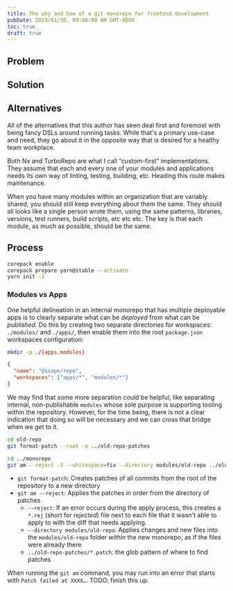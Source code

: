 ```yaml
---
title: The why and how of a git monorepo for frontend development
pubDate: 2023/01/30, 09:00:00 AM GMT-0800
toc: true
draft: true
---
```


## Problem

## Solution

## Alternatives

All of the alternatives that this author has seen deal first and foremost with being fancy DSLs around running tasks. While that's a primary use-case and need, they go about it in the opposite way that is desired for a healthy team workplace.

Both Nx and TurboRepo are what I call “custom-first” implementations. They assume that each and every one of your modules and applications needs its own way of linting, testing, building, etc. Heading this route makes maintenance.

When you have many modules within an organization that are variably shared, you should still keep everything about them the same. They should all looks like a single person wrote them, using the same patterns, libraries, versions, test runners, build scripts, etc etc etc. The key is that each module, as much as possible, should be the same.

## Process

```sh
corepack enable
corepack prepare yarn@stable --activate
yarn init -2
```

### Modules vs Apps

One helpful delineation in an internal monorepo that has multiple deployable apps is to clearly separate what can be _deployed_ from what can be _published_. Do this by creating two separate directories for workspaces: `./modules/` and `./apps/`, then enable them into the root `package.json` workspaces configuration:

```sh
mkdir -p ./{apps,modules}
```

```json title="package.json" {3-6}
{
  "name": "@scope/repo",
  "workspaces": ["apps/*", "modules/*"]
}
```

We may find that some more separation could be helpful, like separating internal, non-publishable `modules` whose sole purpose is supporting tooling within the repository. However, for the time being, there is not a clear indication that doing so will be necessary and we can cross that bridge when we get to it.

```sh
cd old-repo
git format-patch --root -o ../old-repo-patches

cd ../monorepo
git am --reject -3 --whitespace=fix --directory modules/old-repo ../old-repo-patches/*.patch
```

- `git format-patch`: Creates patches of all commits from the root of the repository to a new directory
- `git am --reject`: Applies the patches in order from the directory of patches
  - `--reject`: If an error occurs during the apply process, this creates a `*.rej` (short for _rejected_) file next to each file that it wasn't able to apply to with the diff that needs applying.
  - `--directory modules/old-repo`: Applies changes and new files into the `modules/old-repo` folder _within_ the new monorepo, as if the files were already there
  - `../old-repo-patches/*.patch`: the glob pattern of where to find patches

When running the `git am` command, you may run into an error that starts with `Patch failed at XXXX…`. TODO: finish this up.
